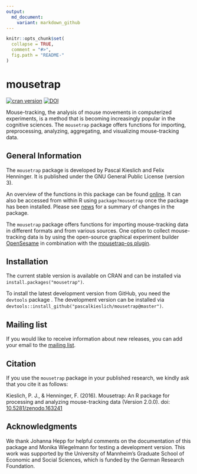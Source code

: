 ```yaml
---
output:
  md_document:
    variant: markdown_github
---
```


<!-- README.md is generated from README.Rmd. Please edit that file -->

```r
knitr::opts_chunk$set(
  collapse = TRUE,
  comment = "#>",
  fig.path = "README-"
)
```

# mousetrap

[![cran version](http://www.r-pkg.org/badges/version/mousetrap)](https://CRAN.R-project.org/package=mousetrap)
[![DOI](https://zenodo.org/badge/22029/PascalKieslich/mousetrap.svg)](https://zenodo.org/badge/latestdoi/22029/PascalKieslich/mousetrap)

Mouse-tracking, the analysis of mouse movements in computerized experiments, is a method that is becoming increasingly popular in the cognitive sciences.
The `mousetrap` package offers functions for importing, preprocessing, analyzing, aggregating, and visualizing mouse-tracking data.

## General Information

The `mousetrap` package is developed by Pascal Kieslich and Felix Henninger. It is published under the GNU General Public License (version 3).

An overview of the functions in this package can be found [online](http://pascalkieslich.github.io/mousetrap/reference/mousetrap.html).
It can also be accessed from within R using `package?mousetrap` once the package has been installed.
Please see [news](http://pascalkieslich.github.io/mousetrap/news) for a summary of changes in the package.

The `mousetrap` package offers functions for importing mouse-tracking data in different formats and from various sources. One option to collect mouse-tracking data is by using the open-source graphical experiment builder [OpenSesame](http://osdoc.cogsci.nl/) in combination with the [mousetrap-os plugin](https://github.com/pascalkieslich/mousetrap-os).


## Installation

The current stable version is available on CRAN and can be installed via `install.packages("mousetrap")`.

To install the latest development version from GitHub, you need the `devtools` package .
The development version can be installed via `devtools::install_github("pascalkieslich/mousetrap@master")`.

## Mailing list

If you would like to receive information about new releases, you can add your email to the [mailing list](http://eepurl.com/co1AqX).


## Citation

If you use the `mousetrap` package in your published research, we kindly ask that you cite it as follows:

Kieslich, P. J., & Henninger, F. (2016).
Mousetrap: An R package for processing and analyzing mouse-tracking data (Version 2.0.0).
doi:
[10.5281/zenodo.163241](https://doi.org/10.5281/zenodo.163241)

## Acknowledgments

We thank Johanna Hepp for helpful comments on the documentation of this package and Monika Wiegelmann for testing a development version. This work was supported by the University of Mannheim's Graduate School of Economic and Social Sciences, which is funded by the German Research Foundation.